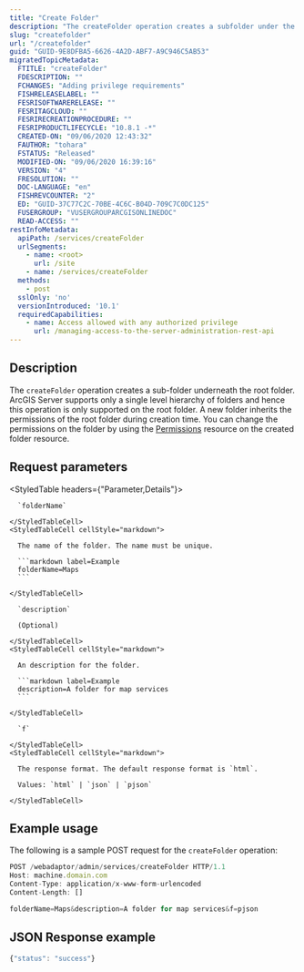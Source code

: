 ```yaml
---
title: "Create Folder"
description: "The createFolder operation creates a subfolder under the server admin root."
slug: "createfolder"
url: "/createfolder"
guid: "GUID-9E8DFBA5-6626-4A2D-ABF7-A9C946C5AB53"
migratedTopicMetadata:
  FTITLE: "createFolder"
  FDESCRIPTION: ""
  FCHANGES: "Adding privilege requirements"
  FISHRELEASELABEL: ""
  FESRISOFTWARERELEASE: ""
  FESRITAGCLOUD: ""
  FESRIRECREATIONPROCEDURE: ""
  FESRIPRODUCTLIFECYCLE: "10.8.1 -*"
  CREATED-ON: "09/06/2020 12:43:32"
  FAUTHOR: "tohara"
  FSTATUS: "Released"
  MODIFIED-ON: "09/06/2020 16:39:16"
  VERSION: "4"
  FRESOLUTION: ""
  DOC-LANGUAGE: "en"
  FISHREVCOUNTER: "2"
  ED: "GUID-37C77C2C-70BE-4C6C-B04D-709C7C0DC125"
  FUSERGROUP: "VUSERGROUPARCGISONLINEDOC"
  READ-ACCESS: ""
restInfoMetadata:
  apiPath: /services/createFolder
  urlSegments:
    - name: <root>
      url: /site
    - name: /services/createFolder
  methods:
    - post
  sslOnly: 'no'
  versionIntroduced: '10.1'
  requiredCapabilities:
    - name: Access allowed with any authorized privilege
      url: /managing-access-to-the-server-administration-rest-api
---
```


## Description

The `createFolder` operation creates a sub-folder underneath the root folder. ArcGIS Server supports only a single level hierarchy of folders and hence this operation is only supported on the root folder. A new folder inherits the permissions of the root folder during creation time. You can change the permissions on the folder by using the [Permissions](/permissions) resource on the created folder resource.


##  Request parameters

<StyledTable headers={"Parameter,Details"}>
  <StyledTableRow>
    <StyledTableCell cellStyle="markdown">

      `folderName` 

    </StyledTableCell>
    <StyledTableCell cellStyle="markdown">

      The name of the folder. The name must be unique.

      ```markdown label=Example
      folderName=Maps
      ```

    </StyledTableCell>
  </StyledTableRow>
  <StyledTableRow>
    <StyledTableCell cellStyle="markdown">

      `description` 

      (Optional)

    </StyledTableCell>
    <StyledTableCell cellStyle="markdown">

      An description for the folder.

      ```markdown label=Example
      description=A folder for map services
      ```

    </StyledTableCell>
  </StyledTableRow>
  <StyledTableRow>
    <StyledTableCell cellStyle="markdown">

      `f` 

    </StyledTableCell>
    <StyledTableCell cellStyle="markdown">

      The response format. The default response format is `html`.

      Values: `html` | `json` | `pjson`

    </StyledTableCell>
  </StyledTableRow>
</StyledTable>


## Example usage

The following is a sample POST request for the `createFolder` operation:

```javascript
POST /webadaptor/admin/services/createFolder HTTP/1.1
Host: machine.domain.com
Content-Type: application/x-www-form-urlencoded
Content-Length: []

folderName=Maps&description=A folder for map services&f=pjson
```

## JSON Response example

```javascript
{"status": "success"}
```